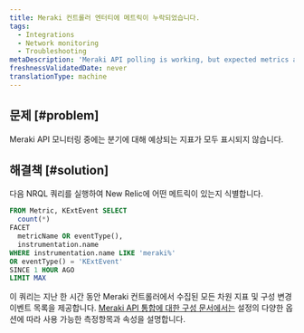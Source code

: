 ```yaml
---
title: Meraki 컨트롤러 엔터티에 메트릭이 누락되었습니다.
tags:
  - Integrations
  - Network monitoring
  - Troubleshooting
metaDescription: 'Meraki API polling is working, but expected metrics are missing.'
freshnessValidatedDate: never
translationType: machine
---
```


## 문제 [#problem]

Meraki API 모니터링 중에는 분기에 대해 예상되는 지표가 모두 표시되지 않습니다.

## 해결책 [#solution]

다음 NRQL 쿼리를 실행하여 New Relic에 어떤 메트릭이 있는지 식별합니다.

```sql
FROM Metric, KExtEvent SELECT
  count(*)
FACET
  metricName OR eventType(),
  instrumentation.name
WHERE instrumentation.name LIKE 'meraki%'
OR eventType() = 'KExtEvent'
SINCE 1 HOUR AGO
LIMIT MAX
```

이 쿼리는 지난 한 시간 동안 Meraki 컨트롤러에서 수집된 모든 차원 지표 및 구성 변경 이벤트 목록을 제공합니다. [Meraki API 통합에 대한 구성 문서에서는](/docs/network-performance-monitoring/advanced/advanced-config/#meraki) 설정의 다양한 옵션에 따라 사용 가능한 측정항목과 속성을 설명합니다.
